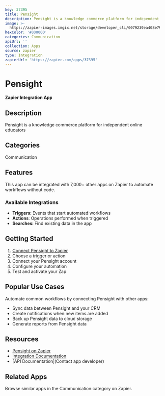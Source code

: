 ```yaml
---
key: 37395
title: Pensight
description: Pensight is a knowledge commerce platform for independent online educators
image: >-
  https://zapier-images.imgix.net/storage/developer_cli/0079239ea408e79da69dc97b4d5ec3ed.png?auto=format%2Ccompress&ixlib=python-3.0.0&q=50
hexColor: '#000000'
categories: Communication
apiUrl: ''
collection: Apps
source: zapier
type: Integration
zapierUrl: 'https://zapier.com/apps/37395'
---
```

# Pensight

**Zapier Integration App**

## Description

Pensight is a knowledge commerce platform for independent online educators

## Categories

Communication

## Features

This app can be integrated with 7,000+ other apps on Zapier to automate workflows without code.

### Available Integrations

- **Triggers**: Events that start automated workflows
- **Actions**: Operations performed when triggered
- **Searches**: Find existing data in the app

## Getting Started

1. [Connect Pensight to Zapier](https://zapier.com/apps/37395)
2. Choose a trigger or action
3. Connect your Pensight account
4. Configure your automation
5. Test and activate your Zap

## Popular Use Cases

Automate common workflows by connecting Pensight with other apps:

- Sync data between Pensight and your CRM
- Create notifications when new items are added
- Back up Pensight data to cloud storage
- Generate reports from Pensight data

## Resources

- [Pensight on Zapier](https://zapier.com/apps/37395)
- [Integration Documentation](https://zapier.com/apps/37395/integrations)
- [API Documentation](Contact app developer)

## Related Apps

Browse similar apps in the Communication category on Zapier.
